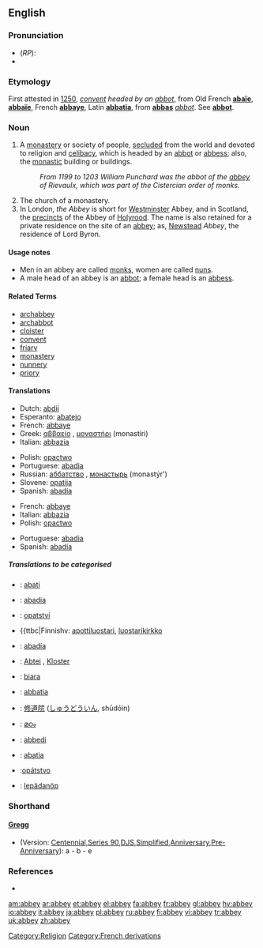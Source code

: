 {{see|Abbey}}
{{wikisource1911Enc|Abbey}}
==English==
=== Pronunciation ===
*(''RP''): {{IPA|/ˈæb.i/}}
*{{rhymes|æbi}}

===Etymology===
First attested in [[w:1250|1250]], ''[[convent]] headed by an [[abbot]]'', from Old French '''[[abaïe]]''', '''[[abbaïe]]''', French '''[[abbaye]]''', Latin '''[[abbatia]]''', from '''[[abbas]]''' ''[[abbot]]''. See '''[[abbot]]'''.

===Noun===
{{en-noun}}

# A [[monastery]] or society of people, [[secluded]] from the world and devoted to religion and [[celibacy]], which is headed by an [[abbot]] or [[abbess]]; also, the [[monastic]] building or buildings.
#: ''From 1199 to 1203 William Punchard was the abbot of the [[abbey]] of Rievaulx, which was part of the Cistercian order of monks.''
# The church of a monastery.
# In London, ''the Abbey'' is short for [[Westminster]] Abbey, and in Scotland, the [[precincts]] of the Abbey of [[Holyrood]]. The name is also retained for a private residence on the site of an [[abbey]]; as, [[Newstead]] ''Abbey'', the residence of Lord Byron.

====Usage notes====
*Men in an abbey are called [[monk]]s, women are called [[nun]]s.
*A male head of an abbey is an [[abbot]]; a female head is an [[abbess]].

====Related Terms====
*[[archabbey]]
*[[archabbot]]
*[[cloister]]
*[[convent]]
*[[friary]]
*[[monastery]]
*[[nunnery]]
*[[priory]]

====Translations====
{{trans-top|monastery headed by an abbot}}
*Dutch: [[abdij]] {{f}}
*Esperanto: [[abatejo]]
*French: [[abbaye]] {{f}}
*Greek: [[αββαείο]] {{n}}, [[μοναστήρι]] (monastíri) {{n}}
*Italian: [[abbazia]] {{f}}
{{trans-mid}}
*Polish: [[opactwo]] {{n}}
*Portuguese: [[abadia]] {{f}}
*Russian: [[аббатство]] {{n}}, [[монастырь]] (monastýr') {{m}}
*Slovene: [[opatija]] {{f}}
*Spanish: [[abadía]] {{f}}
{{trans-bottom}}

{{trans-top|church of a monastery}}
*French: [[abbaye]] {{f}}
*Italian: [[abbazia]] {{f}}
*Polish: [[opactwo]] {{n}}
{{trans-mid}}
*Portuguese: [[abadia]] {{f}}
*Spanish: [[abadía]] {{f}}
{{trans-bottom}}

=====Translations to be categorised=====
{{checktrans}}
{{top}}
*{{ttbc|Breton}}: [[abati]] {{f}}
*{{ttbc|Catalan}}: [[abadia]] {{f}}
*{{ttbc|Czech}}: [[opatství]] {{n}}
*{{ttbc|Finnishv: [[apottiluostari]], [[luostarikirkko]]
*{{ttbc|Galician}}: [[abadía]] {{f}}
*{{ttbc|German}}: [[Abtei]] {{f}}, [[Kloster]] {{n}}
*{{ttbc|Indonesian}}: [[biara]]
*{{ttbc|Interlingua}}: [[abbatia]]
{{mid}}
*{{ttbc|Japanese}}: [[修道院]] ([[しゅうどういん]], shūdōin)
*{{ttbc|Malayalam}}: [[മഠം]]
*{{ttbc|Norwegian}}: [[abbedi]]
*{{ttbc|Novial}}: [[abatia]]
*{{ttbc|Slovak}}:[[opátstvo]] {{n}}
*{{ttbc|Volapük}}: [[lepädanöp]]
{{bottom}}

===Shorthand===
====[http://en.wikipedia.org/wiki/Gregg_Shorthand Gregg]====
* (Version: [http://en.wikipedia.org/wiki/Gregg_Shorthand#Centennial_Gregg_Shorthand Centennial],[http://en.wikipedia.org/wiki/Gregg_Shorthand#Series_90_Gregg_Shorthand  Series 90],[http://en.wikipedia.org/wiki/Gregg_Shorthand#Diamond_Jubilee_Gregg_Shorthand  DJS],[http://en.wikipedia.org/wiki/Gregg_Shorthand#Simplified_Gregg_Shorthand Simplified],[http://en.wikipedia.org/wiki/Gregg_Shorthand#Anniversary_Gregg_Shorthand Anniversary],[http://en.wikipedia.org/wiki/Gregg_Shorthand#Pre-Anniversary_Gregg_Shorthand Pre-Anniversary]): a - b - e

===References===
*{{R:Webster 1913}}

[[Category:Religion]]
[[Category:French derivations]]

[[am:abbey]]
[[ar:abbey]]
[[et:abbey]]
[[el:abbey]]
[[fa:abbey]]
[[fr:abbey]]
[[gl:abbey]]
[[hy:abbey]]
[[io:abbey]]
[[it:abbey]]
[[ja:abbey]]
[[pl:abbey]]
[[ru:abbey]]
[[fi:abbey]]
[[vi:abbey]]
[[tr:abbey]]
[[uk:abbey]]
[[zh:abbey]]
